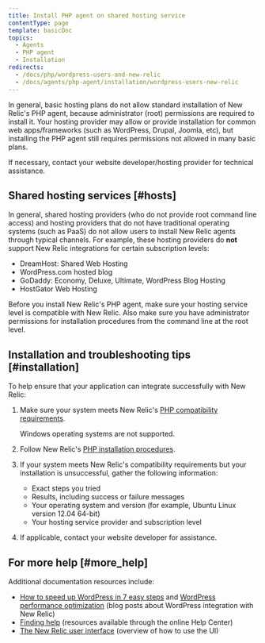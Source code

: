 ```yaml
---
title: Install PHP agent on shared hosting service
contentType: page
template: basicDoc
topics:
  - Agents
  - PHP agent
  - Installation
redirects:
  - /docs/php/wordpress-users-and-new-relic
  - /docs/agents/php-agent/installation/wordpress-users-new-relic
---
```


In general, basic hosting plans do not allow standard installation of New Relic's PHP agent, because administrator (root) permissions are required to install it. Your hosting provider may allow or provide installation for common web apps/frameworks (such as WordPress, Drupal, Joomla, etc), but installing the PHP agent still requires permissions not allowed in many basic plans.

If necessary, contact your website developer/hosting provider for technical assistance.

## Shared hosting services [#hosts]

In general, shared hosting providers (who do not provide root command line access) and hosting providers that do not have traditional operating systems (such as PaaS) do not allow users to install New Relic agents through typical channels. For example, these hosting providers do **not** support New Relic integrations for certain subscription levels:

* DreamHost: Shared Web Hosting
* WordPress.com hosted blog
* GoDaddy: Economy, Deluxe, Ultimate, WordPress Blog Hosting
* HostGator Web Hosting

Before you install New Relic's PHP agent, make sure your hosting service level is compatible with New Relic. Also make sure you have administrator permissions for installation procedures from the command line at the root level.

## Installation and troubleshooting tips [#installation]

To help ensure that your application can integrate successfully with New Relic:

1. Make sure your system meets New Relic's [PHP compatibility requirements](/docs/agents/php-agent/getting-started/php-agent-compatibility-requirements).

   <Callout variant="important">
     Windows operating systems are not supported.
   </Callout>
2. Follow New Relic's [PHP installation procedures](/docs/agents/php-agent/installation/php-agent-installation-overview).
3. If your system meets New Relic's compatibility requirements but your installation is unsuccessful, gather the following information:
   * Exact steps you tried
   * Results, including success or failure messages
   * Your operating system and version (for example, Ubuntu Linux version 12.04 64-bit)
   * Your hosting service provider and subscription level
4. If applicable, contact your website developer for assistance.

## For more help [#more_help]

Additional documentation resources include:

* [How to speed up WordPress in 7 easy steps](http://blog.newrelic.com/?p=12218) and [WordPress performance optimization](http:/blog.newrelic.com/?p=12339) (blog posts about WordPress integration with New Relic)
* [Finding help](/docs/accounts-partnerships/education/finding-help/finding-help) (resources available through the online Help Center)
* [The New Relic user interface](/docs/apm/new-relic-apm/getting-started/new-relic-user-interface) (overview of how to use the UI)
